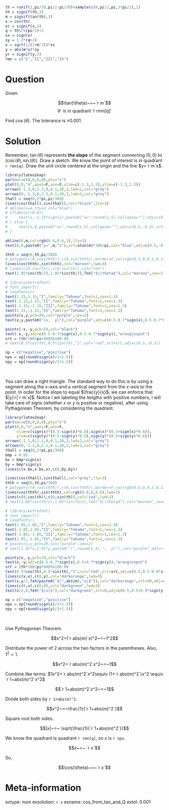 ```r
th = runif(1,pi/20,pi/2-pi/20)+sample(c(0,pi/2,pi,3*pi/2),1)
th = signif(th,3)
m = signif(tan(th),3)
x = cos(th)
xr = signif(x,3)
q = th%/%(pi/2)+1
sx = sign(x)
sy = 1-2*(q>2)
x = sqrt(1/(1+m^2))*sx
y = abs(m*x)*sy
yr = signif(y,3)
rmn = c("I","II","III","IV")

```

Question
========

Given:

$$\tan(\theta)~=~`r m`$$
$$\theta~\text{ is in quadrant `r rmn[q]`}$$

Find $\cos(\theta)$. The tolerance is $\pm 0.001$.


Solution
========

Remember, $\tan(\theta)$ represents **the slope** of the segment connecting $(0,0)$ to $(\cos(\theta),\sin(\theta))$. Draw a sketch. We know the point of interest is in quadrant `r rmn[q]`. Draw the unit circle centered at the origin and the line $y=`r m`x$.

```r
library(latex2exp)
par(mar=c(0,0,0,0),pty="s")
plot(0,0,"n",axes=F,ann=F,xlim=c(-1.3,1.3),ylim=c(-1.3,1.3))
arrows(-1.3,0,1.3,0,0.1,20,3,lwd=2,col="grey")
arrows(0,-1.3,0,1.3,0.1,20,3,lwd=2,col="grey")
thall = seq(0,2*pi,pi/360)
lines(cos(thall),sin(thall),col="black",lty=3)
# abline(v=x,lty=2,col="blue")
# if(abs(x)>0.6){
#     text(x,-1.15*sign(y),paste0("x=",round(x,5),collapse=""),adj=c(0.5,-0.3),srt=90,col="blue")
# } else {
#     text(x,0,paste0("x=",round(x,5),collapse=""),adj=c(0.5,-0.3),srt=90,col="blue")
# }

abline(0,m,col=rgb(0.6,0.6,1),lty=2)
text(0,0,paste0("y=",m,"x"),srt=atan(m)*180/pi,col="blue",adj=c(0.5,-0.2))

thth = seq(0,th,pi/360)
# polygon(c(0,cos(thth)),c(0,sin(thth)),border=F,col=rgb(0.5,0,0.2,0.1))
lines(cos(thth),sin(thth),col="maroon",lwd=3)
# lines(c(0,cos(th)),c(0,sin(th)),col="red")
text(1.05*cos(th/2),1.05*sin(th/2),TeX("$\\theta$"),col="maroon",cex=1.5)

# library(extrafont)
# font_import()
# loadfonts() 
text(1.15,1.15,"I",family="Tahoma",font=1,cex=1.3)
text(-1.15,1.15,"II",family="Tahoma",font=1,cex=1.3)
text(-1.15,-1.15,"III",family="Tahoma",font=1,cex=1.3)
text(1.15,-1.15,"IV",family="Tahoma",font=1,cex=1.3)
points(x,y,pch=20,col="purple",cex=2)
text(x,y,paste0("(x,  y)"),col="purple",adj=c(0.5-0.7*sign(x),0.5-0.7*sign(y)))

points(-x,-y,pch=19,col="black")
text(-x,-y,adj=c(0.5-0.7*sign(x),0.5-0.7*sign(y)),"wrong\nspot")
srt = (th*180/pi+90)%%180-90
# text(0.5*cos(th),0.5*sin(th),"1",col="red",srt=srt,adj=c(0.5,-0.3))

np = c("negative","positive")
npx = np[round(sign(x)/2+1.5)]
npy = np[round(sign(y)/2+1.5)]

```
\

You can draw a right triangle. The standard way to do this is by using a segment along the $x$-axis and a vertical segment from the $x$-axis to the point. In order for the slope to equal $\frac{y}{x}$, we can enforce that $|y|=|`r m`x|$. Notice I am labeling the lengths with positive numbers; I will take care of signs (whether $x$ or $y$ is positive or negative), after using Pythagorean Theorem, by considering the quadrant.

```r
library(latex2exp)
par(mar=c(0,0,0,0),pty="s")
plot(0,0,"n",axes=F,ann=F,
     xlim=c(sign(x)*(0.5-sign(x)*0.6),sign(x)*(0.5+sign(x)*0.6)),
     ylim=c(sign(y)*(0.5-sign(y)*0.6),sign(y)*(0.5+sign(y)*0.6)))
arrows(-1.1,0,1.1,0,0.1,20,3,lwd=2,col="grey")
arrows(0,-1.1,0,1.1,0.1,20,3,lwd=2,col="grey")
thall = seq(0,2*pi,pi/360)
bmp = 0.02
bx = bmp*sign(x)
by = bmp*sign(y)
lines(c(x-bx,x-bx,x),c(0,by,by))

lines(cos(thall),sin(thall),col="grey",lty=3)
thth = seq(0,th,pi/360)
# polygon(c(0,cos(thth)),c(0,sin(thth)),border=F,col=rgb(0.5,0,0.2,0.1))
lines(cos(thth),sin(thth),col=rgb(0.8,0,0.6),lwd=1)
lines(c(0,cos(th)),c(0,sin(th)),col="red",lwd=3)
# text(1.05*cos(th/2),1.05*sin(th/2),TeX("$\\theta$"),col="maroon",cex=1.5)

# library(extrafont)
# font_import()
# loadfonts() 
text(1.05,1.05,"I",family="Tahoma",font=1,cex=1.3)
text(-1.05,1.05,"II",family="Tahoma",font=1,cex=1.3)
text(-1.05,-1.05,"III",family="Tahoma",font=1,cex=1.3)
text(1.05,-1.05,"IV",family="Tahoma",font=1,cex=1.3)
# points(x,y,pch=20,col="purple",cex=2)
# text(1.01*x,1.01*y,paste0("(",round(x,4),",  y)"),col="purple",adj=c(0.5-0.7*sign(x),0.5-0.7*sign(y)))

points(x,-y,pch=19,col="black")
text(x,-y,adj=c(0.5-0.7*sign(x),0.5+0.7*sign(y)),"wrong\nspot")
srt = (th*180/pi+90)%%180-90
text(0.5*cos(th),0.5*sin(th),"1",col="red",srt=srt,adj=c(0.5,0.5-0.8*sign(y)))
lines(c(x,x),c(0,y),col="darkorange",lwd=3)
text(x,y/2,TeX(paste0("$|",abs(m),"x|$")),col="darkorange",srt=90,adj=c(0.5,0.5+0.9*sign(x)))
lines(c(0,x),c(0,0),col="darkgreen",lwd=3)
text(x/2,0,TeX("$|x|$"),col="darkgreen",srt=0,adj=c(0.5,0.5+0.9*sign(y)))

np = c("negative","positive")
npx = np[round(sign(x)/2+1.5)]
npy = np[round(sign(y)/2+1.5)]

```
\

Use Pythagorean Theorem.

$$x^2+(`r abs(m)`x)^2~=~1^2$$

Distribute the power of 2 across the two factors in the parentheses. Also, $1^2=1$.

$$x^2+`r abs(m)^2`x^2~=~1$$

Combine like terms. $1x^2+`r abs(m)^2`x^2\equiv (1+`r abs(m)^2`)x^2 \equiv `r 1+abs(m)^2`x^2$


$$`r 1+abs(m)^2`x^2~=~1$$

Divide both sides by `r 1+abs(m)^2`.

$$x^2~=~\frac{1}{`r 1+abs(m)^2`}$$

Square root both sides.

$$|x|~=~ \sqrt{\frac{1}{`r 1+abs(m)^2`}}$$


We know the quadrant is quadrant `r rmn[q]`, so $x$ is `r npx`.

$$x~=~ `r x`$$

So,

$$\cos(\theta)~=~`r x`$$


Meta-information
============
extype: num
exsolution: `r x`
exname: cos_from_tan_and_Q
extol: 0.001